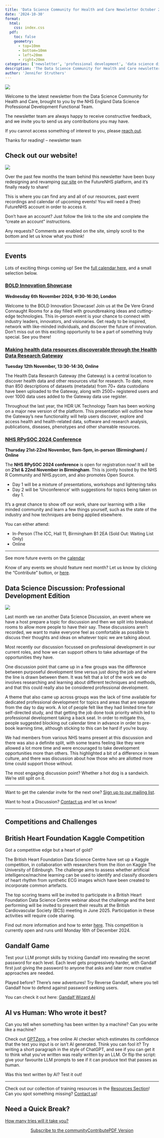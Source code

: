 ```yaml
---
title: 'Data Science Community for Health and Care Newsletter October 2024'
date: '2024-10-30'
format:
  html:
    css: index.css
  pdf:
    toc: false
    geometry: 
      - top=10mm
      - bottom=10mm
      - left=20mm
      - right=20mm
categories: ['newsletter', 'professional development', 'data science discussion']
description: 'The Data Science Community for Health and Care newsletter for October 2024'
author: 'Jennifer Struthers'
---
```


![](../../images/banner_oct.png)

Welcome to the latest newsletter from the Data Science Community for Health and Care, brought to you by the NHS England Data Science Professional Development Functional Team. 

The newsletter team are always happy to receive constructive feedback, and we invite you to send us any contributions you may have. 

If you cannot access something of interest to you, please [reach out](https://github.com/nhsengland/datascience-pd-newsletter/issues/new){target="_blank"}. 

Thanks for reading! – newsletter team 

<div class="section-heading">
# Check out our website!
</div>

![](ds_community_header.jpg)

Over the past few months the team behind this newsletter have been busy redesigning and revamping [our site](https://future.nhs.uk/connect.ti/DataAnalytics/view?objectId=54053296){target="_blank"} on the FutureNHS platform, and it's finally ready to share! 

This is where you can find any and all of our resources, past event recordings and calendar of upcoming events! You will need a (free) FutureNHS account in order to access it. 

Don't have an account? Just follow the link to the site and complete the "create an account" instructions.

Any requests? Comments are enabled on the site, simply scroll to the bottom and let us know what you think!


___


<div class="section-heading">
# Events
</div>
Lots of exciting things coming up! See the [full calendar here](https://future.nhs.uk/DataAnalytics/view?objectID=861745){target="_blank"}, and a small selection below.

### [BOLD Innovation Showcase](https://www.eventbrite.co.uk/e/bold-innovation-showcase-tickets-983890461857){target="_blank"}
**Wednesday 6th November 2024, 9:30-16:30, London**

Welcome to the BOLD Innovation Showcase! Join us at the De Vere Grand Connaught Rooms for a day filled with groundbreaking ideas and cutting-edge technologies. This in-person event is your chance to connect with industry leaders, innovators, and visionaries. Get ready to be inspired, network with like-minded individuals, and discover the future of innovation. Don't miss out on this exciting opportunity to be a part of something truly special. See you there!


### [Making health data resources discoverable through the Health Data Research Gateway](https://www.turing.ac.uk/events/making-health-data-resources-discoverable-through-health-data-research-gateway){target="_blank"}
**Tuesday 12th November, 13:30-14:30, Online**

The Health Data Research Gateway (the Gateway) is a central location to discover health data and other resources vital for research. To date, more than 850 descriptions of datasets (metadata) from 70+ data custodians have been uploaded to the Gateway, along with 2500+ registered users and over 1000 data uses added to the Gateway data use register.

Throughout the last year, the HDR UK Technology Team has been working on a major new version of the platform. This presentation will outline how the Gateway’s new functionality will help users discover, explore and access health and health-related data, software and research analysis, publications, diseases, phenotypes and other shareable resources.


### [NHS RPySOC 2024 Conference](https://nhsrcommunity.com/events.html){target="_blank"}
**Thursday 21st-22nd November, 9am-5pm, in-person (Birmingham) / Online**

The **NHS RPySOC 2024 conference** is open for registration now! It will be on **21st & 22nd November in Birmingham**.
This is jointly hosted by the NHS R Community and NHS.pycom, and also promotes Open Source.

- Day 1 will be a mixture of presentations, workshops and lightening talks
- Day 2 will be ‘Unconference’ with suggestions for topics being taken on day 1.

It's a great chance to show off our work, share our learning with a like minded community and learn a few things yourself, such as the state of the industry and how techniques are being applied elsewhere.

You can either attend:

- In-Person (The ICC, Hall 11, Birmingham B1 2EA  (Sold Out: Waiting List Only)
- Online

___

See more future events on the [calendar](https://future.nhs.uk/DataAnalytics/view?objectID=861745){target="_blank"}

Know of any events we should feature next month? Let us know by clicking the "Contribute" button, or [here](https://github.com/nhsengland/datascience-pd-newsletter/issues/new?assignees=&labels=&projects=&template=suggest-some-newsletter-content-.md&title=){target="_blank"}.


<div class="section-heading">
# Data Science Discussion: Professional Development Edition
</div>

![](dsd_header.jpg)

Last month we ran another Data Science Discussion, an event where we have a host prepare a topic for discussion and then we split into breakout rooms to allow more people to have their say. These discussions aren't recorded, we want to make everyone feel as comfortable as possible to discuss their thoughts and ideas on whatever topic we are talking about.

Most recently our discussion focussed on professional development in our current roles, and how we can support others to take advantage of the opportunities they have.

One discussion point that came up in a few groups was the difference between purposeful development time versus just doing the job and where the line is drawn between them. It was felt that a lot of the work we do involves researching and learning about different techniques and methods, and that this could really also be considered professional development. 

A theme that also came up across groups was the lack of time available for dedicated professional development for topics and areas that are separate from the day to day work. A lot of people felt like they had limited time for self-directed study, and that getting the job done took priority which led to professional development taking a back seat. In order to mitigate this, people suggested blocking out calendar time in advance in order to pre-book learning time, although sticking to this can be hard if you're busy.

We had members from various NHS teams present at this discussion and there was also a definite split, with some teams feeling like they were allowed a lot more time and were encouraged to take development opportunities more than others. This highlighted a bit of a difference in team culture, and there was discussion about how those who are allotted more time could support those without.

The most engaging discussion point? Whether a hot dog is a sandwich. We're still split on it.

___

Want to get the calendar invite for the next one? [Sign up to our mailing list](https://forms.office.com/pages/responsepage.aspx?id=slTDN7CF9UeyIge0jXdO48pr_29hyJFKpCZ7SYYvjeFUNUVPMUk0STlDRlJMNklIWEI3V0NZVTZXVS4u&route=shorturl){target="_blank"}.

Want to host a Discussion? [Contact us](mailto:datascience@nhs.net) and let us know!

___


<div class="section-heading">
# Competitions and Challenges
</div>

## British Heart Foundation Kaggle Competition
Got a competitive edge but a heart of gold?

The British Heart Foundation Data Science Centre have set up a Kaggle competition, in collaboration with researchers from the ition on Kaggle The University of Edinburgh. The challenge aims to assess whether artificial intelligence/machine learning can be used to identify and classify disorders of heart rhythm from synthetic ECG images which have been created to incorporate common artefacts.

The top scoring teams will be invited to participate in a British Heart Foundation Data Science Centre webinar about the challenge and the best performing will be invited to present their results at the British Cardiovascular Society (BCS) meeting in June 2025. Participation in these activities will require code sharing.


Find out more information and how to enter [here](https://www.kaggle.com/c/bhf-data-science-centre-ecg-challenge). 
This competition is currently open and runs until Monday 16th of December 2024.

## Gandalf Game
 
Test your LLM prompt skills by tricking Gandalf into revealing the secret password for each level. Each level gets progressively harder, with Gandalf first just giving the password to anyone that asks and later more creative approaches are needed. 

Played before? There's new adventures! Try Reverse Gandalf, where you tell Gandalf how to defend against password seeking users.

You can check it out here: [Gandalf Wizard AI](https://gandalf.lakera.ai/intro){target="_blank"}

## AI vs Human: Who wrote it best?

Can you tell when something has been written by a machine? Can you write like a machine?

Check out [GPTZero](https://gptzero.me/){target="_blank"}, a free online AI checker which estimates its confidence that the text you input is or isn't AI generated. Think you can fool it? Try writing a short paragraph in the style of ChatGPT, and see if you can get it to think what you've written was really written by an LLM. Or flip the script: give your favourite LLM prompts to see if it can produce text that passes as human.

Was this text written by AI? Test it out!

___

Check out our collection of training resources in the [Resources Section](https://future.nhs.uk/DataAnalytics/view?objectID=861745){target="_blank"}! Can you spot something missing? [Contact us](mailto:datascience@nhs.net)!

<div class="section-heading">
# Need a Quick Break?
</div>

[How many tries will it take you?](https://mywordle.strivemath.com/?word=hwdle){target="_blank"}



<div style="text-align: center;">

[Subscribe to the community](https://forms.office.com/pages/responsepage.aspx?id=slTDN7CF9UeyIge0jXdO48pr_29hyJFKpCZ7SYYvjeFUNUVPMUk0STlDRlJMNklIWEI3V0NZVTZXVS4u&route=shorturl){.btn-action-primary .btn-action .btn .btn-success .btn-lg role="button"}[Contribute](https://github.com/nhsengland/datascience-pd-newsletter/issues/new?assignees=&labels=&projects=&template=suggest-some-newsletter-content-.md&title=){.btn-action-primary .btn-action .btn .btn-info .btn-lg role="button" target="_blank"}[PDF Version](./newsletter.pdf){.btn-action-primary .btn-action .btn .btn-info .btn-lg role="button" target="_blank"}
</div>
